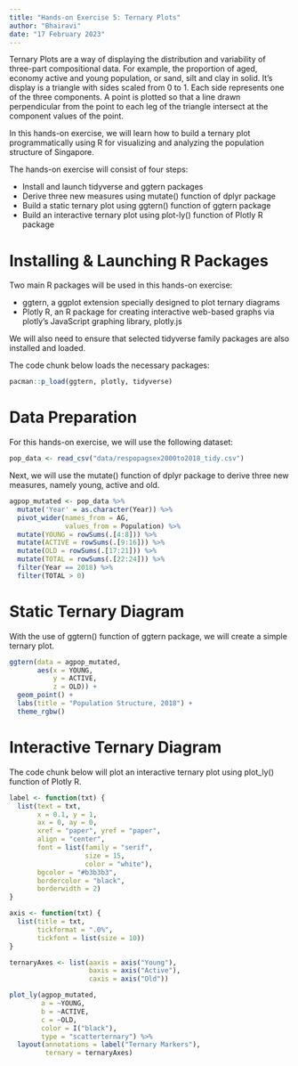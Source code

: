 ```yaml
---
title: "Hands-on Exercise 5: Ternary Plots"
author: "Bhairavi"
date: "17 February 2023"
---
```


Ternary Plots are a way of displaying the distribution and variability of three-part compositional data. For example, the proportion of aged, economy active and young population, or sand, silt and clay in solid. It's display is a triangle with sides scaled from 0 to 1. Each side represents one of the three components. A point is plotted so that a line drawn perpendicular from the point to each leg of the triangle intersect at the component values of the point.

In this hands-on exercise, we will learn how to build a ternary plot programmatically using R for visualizing and analyzing the population structure of Singapore.

The hands-on exercise will consist of four steps:

-   Install and launch tidyverse and ggtern packages
-   Derive three new measures using mutate() function of dplyr package
-   Build a static ternary plot using ggtern() function of ggtern package
-   Build an interactive ternary plot using plot-ly() function of Plotly R package

# Installing & Launching R Packages

Two main R packages will be used in this hands-on exercise:

-   ggtern, a ggplot extension specially designed to plot ternary diagrams
-   Plotly R, an R package for creating interactive web-based graphs via plotly's JavaScript graphing library, plotly.js

We will also need to ensure that selected tidyverse family packages are also installed and loaded.

The code chunk below loads the necessary packages:

```r
pacman::p_load(ggtern, plotly, tidyverse)
```

# Data Preparation

For this hands-on exercise, we will use the following dataset:

```r
pop_data <- read_csv("data/respopagsex2000to2018_tidy.csv")
```

Next, we will use the mutate() function of dplyr package to derive three new measures, namely young, active and old.

```r
agpop_mutated <- pop_data %>%
  mutate('Year' = as.character(Year)) %>%
  pivot_wider(names_from = AG,
              values_from = Population) %>%
  mutate(YOUNG = rowSums(.[4:8])) %>%
  mutate(ACTIVE = rowSums(.[9:16])) %>%
  mutate(OLD = rowSums(.[17:21])) %>%
  mutate(TOTAL = rowSums(.[22:24])) %>%
  filter(Year == 2018) %>%
  filter(TOTAL > 0)
```

# Static Ternary Diagram

With the use of ggtern() function of ggtern package, we will create a simple ternary plot.

```r
ggtern(data = agpop_mutated,
       aes(x = YOUNG,
           y = ACTIVE,
           z = OLD)) +
  geom_point() +
  labs(title = "Population Structure, 2018") +
  theme_rgbw()
```

# Interactive Ternary Diagram

The code chunk below will plot an interactive ternary plot using plot_ly() function of Plotly R.

```r
label <- function(txt) {
  list(text = txt,
       x = 0.1, y = 1,
       ax = 0, ay = 0,
       xref = "paper", yref = "paper",
       align = "center",
       font = list(family = "serif",
                   size = 15,
                   color = "white"),
       bgcolor = "#b3b3b3",
       bordercolor = "black",
       borderwidth = 2)
}

axis <- function(txt) {
  list(title = txt,
       tickformat = ".0%",
       tickfont = list(size = 10))
}

ternaryAxes <- list(aaxis = axis("Young"),
                    baxis = axis("Active"),
                    caxis = axis("Old"))

plot_ly(agpop_mutated,
        a = ~YOUNG,
        b = ~ACTIVE,
        c = ~OLD,
        color = I("black"),
        type = "scatterternary") %>%
  layout(annotations = label("Ternary Markers"),
         ternary = ternaryAxes)
```
